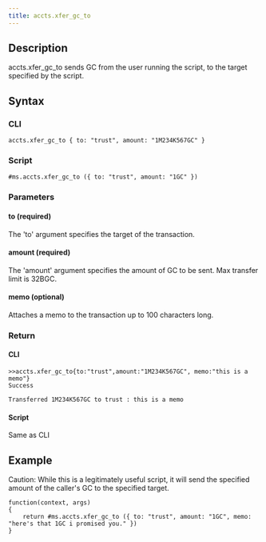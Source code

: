 ```yaml
---
title: accts.xfer_gc_to
---
```


## Description

accts.xfer_gc_to sends GC from the user running the script, to the target specified by the script.

## Syntax

### CLI

```
accts.xfer_gc_to { to: "trust", amount: "1M234K567GC" }
```

### Script

```
#ms.accts.xfer_gc_to ({ to: "trust", amount: "1GC" })
```

### Parameters

#### to (required)

The 'to' argument specifies the target of the transaction.

#### amount (required)

The 'amount' argument specifies the amount of GC to be sent. Max transfer limit is 32BGC.

#### memo (optional)

Attaches a memo to the transaction up to 100 characters long.

### Return

#### CLI

```
>>accts.xfer_gc_to{to:"trust",amount:"1M234K567GC", memo:"this is a memo"}
Success

Transferred 1M234K567GC to trust : this is a memo
```

#### Script

Same as CLI

## Example

Caution: While this is a legitimately useful script, it will send the specified amount of the caller's GC to the specified target.

```
function(context, args)
{
	return #ms.accts.xfer_gc_to ({ to: "trust", amount: "1GC", memo: "here's that 1GC i promised you." })
}
```
